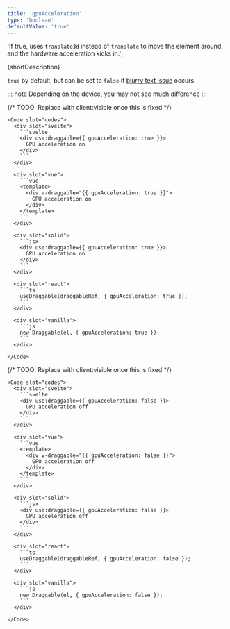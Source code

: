 ```yaml
---
title: 'gpuAcceleration'
type: 'boolean'
defaultValue: 'true'
---
```




  'If true, uses `translate3d` instead of `translate` to move the element around, and the hardware acceleration kicks in.';

{shortDescription}

`true` by default, but can be set to `false` if [blurry text issue](https://developpaper.com/question/why-does-the-use-of-css3-translate3d-result-in-blurred-display/) occurs.

::: note
Depending on the device, you may not see much difference
:::

<Examples>
  <Example>
    {/* TODO: Replace with client:visible once this is fixed */}
    <AccelerationExample client:idle slot="demo" />

    <Code slot="codes">
      <div slot="svelte">
        ```svelte
        <div use:draggable={{ gpuAcceleration: true }}>
          GPU acceleration on
        </div>
        ```
      </div>

      <div slot="vue">
        ```vue
        <template>
          <div v-draggable="{{ gpuAcceleration: true }}">
            GPU acceleration on
          </div>
        </template>
        ```
      </div>

      <div slot="solid">
        ```jsx
        <div use:draggable={{ gpuAcceleration: true }}>
          GPU acceleration on
        </div>
        ```
      </div>

      <div slot="react">
        ```ts
        useDraggable(draggableRef, { gpuAcceleration: true });
        ```
      </div>

      <div slot="vanilla">
        ```js
        new Draggable(el, { gpuAcceleration: true });
        ```
      </div>

    </Code>

  </Example>

  <Example>
    {/* TODO: Replace with client:visible once this is fixed */}
    <NoAccelerationExample client:idle slot="demo" />

    <Code slot="codes">
      <div slot="svelte">
        ```svelte
        <div use:draggable={{ gpuAcceleration: false }}>
          GPU acceleration off
        </div>
        ```
      </div>

      <div slot="vue">
        ```vue
        <template>
          <div v-draggable="{{ gpuAcceleration: false }}">
            GPU acceleration off
          </div>
        </template>
        ```
      </div>

      <div slot="solid">
        ```jsx
        <div use:draggable={{ gpuAcceleration: false }}>
          GPU acceleration off
        </div>
        ```
      </div>

      <div slot="react">
        ```ts
        useDraggable(draggableRef, { gpuAcceleration: false });
        ```
      </div>

      <div slot="vanilla">
        ```js
        new Draggable(el, { gpuAcceleration: false });
        ```
      </div>

    </Code>

  </Example>
</Examples>
